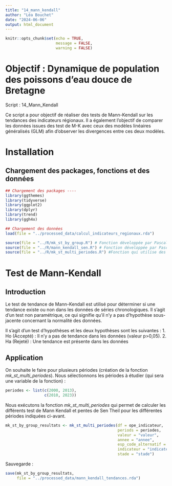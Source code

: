 ```yaml
---
title: "14_mann_kendall"
author: "Léa Bouchet"
date: "2024-06-06"
output: html_document
---
```


```r
knitr::opts_chunk$set(echo = TRUE,
                      message = FALSE,
                      warning = FALSE)
```

# Objectif : Dynamique de population des poissons d'eau douce de Bretagne

Script : 14_Mann_Kendall

Ce script a pour objectif de réaliser des tests de Mann-Kendall sur les tendances des indicateurs régionaux. Il a également l'objectif de comparer les données issues des test de M-K avec ceux des modèles linéaires généralisés (GLM) afin d'observer les divergences entre ces deux modèles. 


# Installation 

## Chargement des packages, fonctions et des données 

```r
## Chargement des packages ----
library(ggthemes)
library(tidyverse)
library(ggplot2)
library(dplyr)
library(trend)
library(ggh4x)

```

```r
## Chargement des données 
load(file = "../processed_data/calcul_indicateurs_regionaux.rda")
```

```r

source(file = "../R/mk_st_by_group.R") # Fonction développée par Pascal Irz
source(file = "../R/mann_kendall_sen.R") # Fonction développée par Pascal Irz
source(file = "../R/mk_st_multi_periodes.R") #Fonction qui utilise des "" donc à corriger mais fait par Léa Bouchet
```


# Test de Mann-Kendall

## Introduction

Le test de tendance de Mann-Kendall est utilisé pour déterminer si une tendance existe ou non dans les données de séries chronologiques. Il s'agit d'un test non paramétrique, ce qui signifie qu'il n'y a pas d'hypothèse sous-jacente concernant la normalité des données.

Il s'agit d'un test d'hypothèses et les deux hypothèses sont les suivantes :
  1. Ho (Accepté) : Il n'y a pas de tendance dans les données (valeur p>0,05).
  2. Ha (Rejeté) : Une tendance est présente dans les données



## Application 

On souhaite le faire pour plusieurs périodes (création de la fonction *mk_st_multi_periodes*). Nous sélectionnons les périodes à étudier (qui sera une variable de la fonction) : 

```r
periodes <- list(c(2000, 2013), 
                 c(2010, 2023))
```

Nous exécutons la fonction *mk_st_multi_periodes* qui permet de calculer les différents test de Mann Kendall et pentes de Sen Theil pour les différentes périodes indiquées ci-avant. 

```r
mk_st_by_group_resultats <- mk_st_multi_periodes(df = ope_indicateur,
                                                 periods = periodes,
                                                 valeur = "valeur",
                                                 annee = "annee",
                                                 esp_code_alternatif = "esp_code_alternatif",
                                                 indicateur = "indicateur",
                                                 stade = "stade")
```



Sauvegarde : 

```r
save(mk_st_by_group_resultats,
     file = "../processed_data/mann_kendall_tendances.rda")
```


